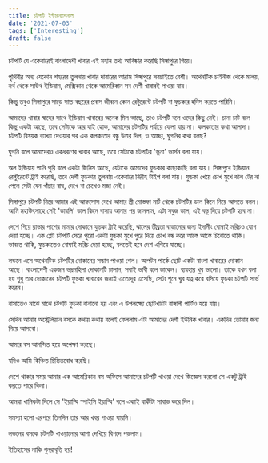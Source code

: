 ```yaml
---
title: চটপটি ইন্টারন্যাশনাল
date: '2021-07-03'
tags: ['Interesting']
draft: false
---
```


চটপটি যে একেবারেই বাংলাদেশী খাবার এই মহান তথ্য আবিষ্কার করেছি সিঙ্গাপুরে গিয়ে।

পৃথিবীর অন্য যেকোন শহরের তুলনায় খাবার দাবারের আরাম সিঙ্গাপুরে সবচাইতে বেশী। অথেনটিক চাইনীজ থেকে মালয়, নর্থ থেকে সাউথ ইন্ডিয়ান, মেক্সিকান থেকে আমেরিকান সব দেশী খাবারই পাওয়া যায়।

কিন্তু তবুও সিঙ্গাপুরে সাড়ে সাত বছরের প্রবাস জীবনে কোন রেষ্টুরেন্টে চটপটি বা ফুচকার হদিস করতে পারিনি। 

আমাদের খাবার স্বাদের সাথে ইন্ডিয়ান খাবারের অনেক মিল আছে, তাও চটপটি বলে ওদের কিছু নেই। চানা চাট বলে কিছু একটা আছে, তবে সেটাকে আর যাই হোক, আমাদের চটপটির পর্যায়ে ফেলা যায় না। কলকাতার কথা আলাদা। চটপটি বিষয়ক ব্যাখ্যা দেওয়ার পর এক কলকাতার বন্ধু উত্তর দিল, ও আচ্ছা, ঘুগনির কথা বলছ?

ঘুগনি বলে আমাদেরও একধরণের খাবার আছে, তবে সেটাকে চটপটির 'ভুনা' ভার্সন বলা যায়।

অল ইন্ডিয়ায় পানি পুরি বলে একটা জিনিস আছে, যেটাকে আমাদের ফুচকার কাছাকাছি বলা যায়। সিঙ্গাপুরে ইন্ডিয়ান রেস্টুরেন্টে ট্রাই করেছি, তবে দেশী ফুচকার তুলনায় একেবারে নিরীহ টাইপ বলা যায়। ফুচকা খেয়ে চোখ মুখে ঝাল টের না পেলে সেটা যেন খাঁচার বাঘ, দেখে বা চেখেও মজা নেই।

সিঙ্গাপুরে চটপটি নিয়ে আমার এই আফসোস দেখে আমার স্ত্রী মোস্তফা মার্ট থেকে চটপটির ডাল কিনে নিয়ে আসতে বলল। আমি মহাউৎসাহে সেই 'ডাবলি' ডাল কিনে বাসায় আনার পর জানলাম, এটা সবুজ ডাল, এই বস্তু দিয়ে চটপটি হবে না।

দেশে গিয়ে রাস্তার পাশের মামার দোকানে ফুচকা ট্রাই করেছি, ঝালের তীব্রতা বাড়ানোর জন্য ইদানীং বোম্বাই মরিচও যোগ দেয়া হচ্ছে। এক প্লেট চটপটি সেরে পুরো একটা ফুচকা মুখে পুরে দিয়ে চোখ বন্ধ করে আস্তে আস্তে চিবোতে থাকি। ভাবতে থাকি, ফুচকাতেও বোম্বাই মরিচ দেয়া হচ্ছে, বলতেই হবে দেশ এগিয়ে যাচ্ছে।

লন্ডনে এসে অথেনটিক চটপটির দোকানের সন্ধান পাওয়া গেল। আপটন পার্কে ছোট একটা বাংলা খাবারের দোকান আছে। বাংলাদেশী একজন ভদ্রমহিলা দোকানটি চালান, সবাই ভাবী বলে ডাকেন। ব্যবহার খুব ভালো। তাকে যখন বলা হয় শুধু তার দোকানের চটপটি ফুচকা খাবারের জন্যই এতোদূর এসেছি, সেটা শুনে খুব যত্ন করে বসিয়ে ফুচকা চটপটি সার্ভ করেন।

বাসাতেও মাঝে মাঝে চটপটি ফুচকা বানানো হয় এবং এ উপলক্ষ্যে ছোটখাটো বাঙ্গালী পার্টিও হয়ে যায়।

সেদিন আমার অস্ট্রেলিয়ান বসকে কথায় কথায় বলেই ফেললাম এটা আমাদের দেশী ইউনিক খাবার। একদিন তোমার জন্য নিয়ে আসবো।

আমার বস আনন্দিত হয়ে অপেক্ষা করছে।

যদিও আমি কিঞ্চিত চিন্তিতবোধ করছি।

দেশে থাকার সময় আমার এক আমেরিকান বস অফিসে আমাদের চটপটি খাওয়া দেখে জিজ্ঞেস করলো সে একটু ট্রাই করতে পারে কিনা।

আমরা খানিকটা দিলে সে 'ইয়াম্মি স্পাইসি ইয়াম্মি' বলে একাই বাকীটা সাবাড় করে দিল।

সমস্যা হলো এরপরে তিনদিন তার আর খবর পাওয়া যায়নি।

লন্ডনের বসকে চটপটি খাওয়ানোর আশা দেখিয়ে বিপদে পড়লাম। 

ইতিহাসের নাকি পুনরাবৃত্তি হয়!